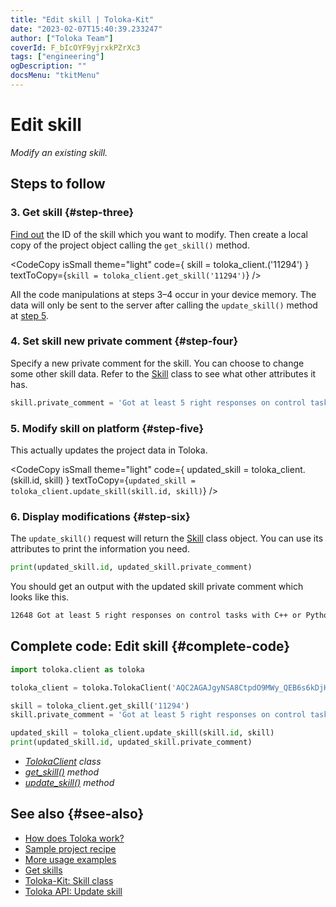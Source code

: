```yaml
---
title: "Edit skill | Toloka-Kit"
date: "2023-02-07T15:40:39.233247"
author: ["Toloka Team"]
coverId: F_bIcOYF9yjrxkPZrXc3
tags: ["engineering"]
ogDescription: ""
docsMenu: "tkitMenu"
---
```



# Edit skill

_Modify an existing skill._

## Steps to follow

<Import/>

<Instantiate/>

### 3. Get skill {#step-three}

[Find out](/docs-new/toloka-kit/recipes/get-skills) the ID of the skill which you want to modify. Then create a local copy of the project object calling the `get_skill()` method.

<CodeCopy
  isSmall
  theme="light"
  code={
    <HighlightChildren language="python">
      skill = toloka_client.<Term term="get_skill"><GetSkill/></Term>('11294')
    </HighlightChildren>
  }
  textToCopy={`skill = toloka_client.get_skill('11294')`}
/>

<Note mode="restriction" title="Important">

All the code manipulations at steps 3–4 occur in your device memory. The data will only be sent to the server after calling the `update_skill()` method at [step 5](#step-five).

</Note>

### 4. Set skill new private comment {#step-four}

Specify a new private comment for the skill. You can choose to change some other skill data. Refer to the [Skill](/docs-new/toloka-kit/reference/toloka.client.skill.Skill) class to see what other attributes it has.

```python
skill.private_comment = 'Got at least 5 right responses on control tasks with C++ or Python'
```

### 5. Modify skill on platform {#step-five}

This actually updates the project data in Toloka.

<CodeCopy
  isSmall
  theme="light"
  code={
    <HighlightChildren language="python">
      updated_skill = toloka_client.<Term term="update_skill"><UpdateSkill/></Term>(skill.id, skill)
    </HighlightChildren>
  }
  textToCopy={`updated_skill = toloka_client.update_skill(skill.id, skill)`}
/>

### 6. Display modifications {#step-six}

The `update_skill()` request will return the [Skill](/docs-new/toloka-kit/reference/toloka.client.skill.Skill) class object. You can use its attributes to print the information you need.

```python
print(updated_skill.id, updated_skill.private_comment)
```

You should get an output with the updated skill private comment which looks like this.

```bash
12648 Got at least 5 right responses on control tasks with C++ or Python
```

## Complete code: Edit skill {#complete-code}

```python
import toloka.client as toloka

toloka_client = toloka.TolokaClient('AQC2AGAJgyNSA8CtpdO9MWy_QEB6s6kDjHUoElE', 'PRODUCTION')

skill = toloka_client.get_skill('11294')
skill.private_comment = 'Got at least 5 right responses on control tasks with C++ or Python'

updated_skill = toloka_client.update_skill(skill.id, skill)
print(updated_skill.id, updated_skill.private_comment)
```

<Note mode="tip" title="List of classes and methods used in this recipe">

- _[TolokaClient](/docs-new/toloka-kit/reference/toloka.client.TolokaClient) class_
- _[get_skill()](/docs-new/toloka-kit/reference/toloka.client.TolokaClient.get_skill) method_
- _[update_skill()](/docs-new/toloka-kit/reference/toloka.client.TolokaClient.update_skill) method_

</Note>

## See also {#see-also}

- [How does Toloka work?](https://toloka.ai/en/docs/guide/concepts/overview)
- [Sample project recipe](/docs-new/toloka-kit/recipes/learn-basics)
- [More usage examples](/docs-new/toloka-kit/recipes/use-cases)
- [Get skills](/docs-new/toloka-kit/recipes/get-skills)
- [Toloka-Kit: Skill class](/docs-new/toloka-kit/reference/toloka.client.skill.Skill)
- [Toloka API: Update skill](https://toloka.ai/docs/api/api-reference/#put-/skills/-id-)
